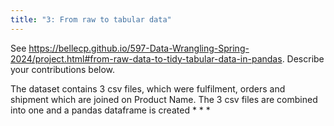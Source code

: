 ```yaml
---
title: "3: From raw to tabular data"
---
```


See <https://bellecp.github.io/597-Data-Wrangling-Spring-2024/project.html#from-raw-data-to-tidy-tabular-data-in-pandas>.
Describe your contributions below.

The dataset contains 3 csv files, which were fulfilment, orders and shipment which are joined on Product Name.
The 3 csv files are combined into one and a pandas dataframe is created
* * *
